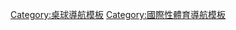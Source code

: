 {{Navbox
| name = 國際桌球
| title = 國際[[乒乓球|桌球]]
| state = {{{state|autocollapse}}}
|groupstyle = border-right:0.5em solid; padding-right: 0.5em; line-height: 1em;
|group1style = border-color: dark blue
|group2style = border-color: #FF66FF
|group3style = border-color: #6666FF
|group4style = border-color: #FF6666
|group5style = border-color: #FFEE66
|group6style = border-color: #FFFF00
|bodyclass = hlist
|above = 
* [[夏季奥林匹克运动会乒乓球比赛|奧運]]
* [[世界乒乓球锦标赛|世界錦標賽]]
* [[世界乒乓球锦标赛|世界團體錦標賽]]
* [[世界盃桌球賽|世界盃]]
* [[國際桌總職業巡迴賽|世界巡迴賽]]
* [[國際桌總世界巡迴賽總決賽|世界巡迴賽總決賽]]
* [[世界青少年乒乓球錦標賽|世界青少年錦標賽]]
* [[夏季世界大學生運動會桌球比賽|世大運]]
* [[世界殘障桌球錦標賽]]
* [[China vs. World Challenge]]

|image=

|group1=非洲
|list1=
*  [[非洲桌球總會|ATTF]] &ndash; [[非洲桌球錦標賽|非洲錦標賽]]
* [[全非運動會桌球比賽|全非運動會]]

|group2=亞洲
|list2=
* [[亞洲桌球聯盟|ATTU]] &ndash; [[亞洲桌球錦標賽|亞洲錦標賽]]
* [[亞洲盃桌球錦標賽|亞洲盃]]
* [[歐亞盃]]
* [[亞洲運動會桌球比賽|亞洲運動會]]
* [[東亞運動會桌球比賽|東亞運動會]]
* [[東南亞運動會桌球比賽|東南亞運動會]]

|group3=歐洲
|list3=
* [[歐洲桌球聯盟|ETTU]] &ndash; [[歐洲桌球錦標賽|歐洲錦標賽]]
* [[歐洲16強賽]]
* [[歐亞盃]]

|group4=拉丁美洲
|list4=
* [[拉丁美洲桌球聯盟|ULTM]] &ndash; [[拉丁美洲桌球錦標賽|拉丁美洲錦標賽]]
* [[拉丁美洲盃桌球錦標賽|拉丁美洲盃]]
* [[泛美運動會桌球比賽|泛美運動會]]

|group5=北美洲
|list5=
* [[北美洲桌球聯盟|ULTM]] &ndash; [[北美洲桌球錦標賽|北美洲錦標賽]]
* [[泛美運動會桌球比賽|泛美運動會]]

|group6=大洋洲
|list6=
* [[大洋洲桌球總會|OTTF]] &ndash; [[大洋洲桌球錦標賽|大洋洲錦標賽]]

|below =
* [[國際乒乓球聯合會|國際桌球總會 (ITTF)]]
}}<noinclude>
{{collapsible option}}
[[Category:桌球導航模板]]
[[Category:國際性體育導航模板]]